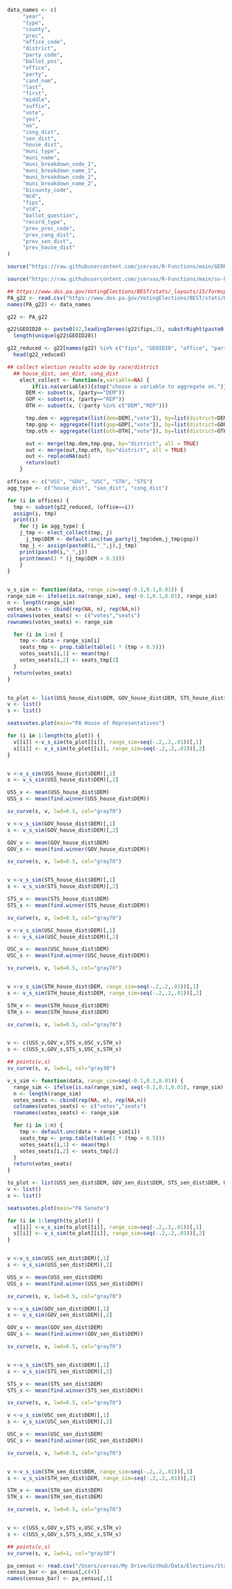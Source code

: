 

```r
data_names <- c(
     "year",
     "type",
     "county",
     "prec",
     "office_code",
     "district",
     "party_code",
     "ballot_pos",
     "office",
     "party",
     "cand_num",
     "last",
     "first",
     "middle",
     "suffix",
     "vote",
     "yes",
     "no",
     "cong_dist",
     "sen_dist",
     "house_dist",
     "muni_type",
     "muni_name",
     "muni_breakdown_code_1",
     "muni_breakdown_name_1",
     "muni_breakdown_code_2",
     "muni_breakdown_name_2",
     "bicounty_code",
     "mcd",
     "fips",
     "vtd",
     "ballot_question",
     "record_type",
     "prev_prec_code",
     "prev_cong_dist",
     "prev_sen_dist",
     "prev_house_dist"
)
```

```r
source("https://raw.githubusercontent.com/jcervas/R-Functions/main/GERRYfunctions.R")

source("https://raw.githubusercontent.com/jcervas/R-Functions/main/sv-hyp.R")
```

```r
## https://www.dos.pa.gov/VotingElections/BEST/stats/_layouts/15/formspubs/formsandpubs.aspx
PA_g22 <- read.csv("https://www.dos.pa.gov/VotingElections/BEST/stats/Documents/ElectionReturns_2022_General_PrecinctReturns.txt", header=FALSE, stringsAsFactors=FALSE)
names(PA_g22) <- data_names
```

```r
g22 <- PA_g22

g22$GEOID20 <- paste0(42,leadingZeroes(g22$fips,3), substrRight(paste0("000000",g22$prec),6))
  length(unique(g22$GEOID20))

g22_reduced <- g22[names(g22) %in% c("fips", "GEOID20", "office", "party", "last", "prec", "cong_dist", "house_dist", "sen_dist", "vote", "muni_name")]
  head(g22_reduced)
```


```r


## collect election results wide by race/district
  ## house_dist, sen_dist, cong_dist
    elect_collect <- function(x,variable=NA) {
        if(is.na(variable)){stop("choose a variable to aggregate on.")}
      DEM <- subset(x, (party=="DEM"))
      GOP <- subset(x, (party=="REP"))
      OTH <- subset(x, (!party %in% c("DEM","REP")))

      tmp.dem <- aggregate(list(dem=DEM[,"vote"]), by=list(district=DEM[,variable]), FUN=sum)
      tmp.gop <- aggregate(list(gop=GOP[,"vote"]), by=list(district=GOP[,variable]), FUN=sum)
      tmp.oth <- aggregate(list(oth=OTH[,"vote"]), by=list(district=OTH[,variable]), FUN=sum)

      out <- merge(tmp.dem,tmp.gop, by="district", all = TRUE)
      out <- merge(out,tmp.oth, by="district", all = TRUE)
      out <- replaceNA(out)
      return(out)
    }
```

```r
offices <- c("USS", "GOV", "USC", "STH", "STS")
agg_type <- c("house_dist", "sen_dist", "cong_dist")

for (i in offices) {
  tmp <- subset(g22_reduced, (office==i))
  assign(i, tmp)
  print(i)
    for (j in agg_type) {
    j_tmp <- elect_collect(tmp, j)
      j_tmp$DEM <- default.unc(two_party(j_tmp$dem,j_tmp$gop))
    tmp_j <- assign(paste0(i,"_",j),j_tmp)
    print(paste0(i,"_",j))
    print(mean(1 * (j_tmp$DEM > 0.5)))
    }
}

```


```r

```



```r

v_s_sim <- function(data, range_sim=seq(-0.1,0.1,0.01)) {
range_sim <- ifelse(is.na(range_sim), seq(-0.1,0.1,0.01), range_sim)
n <- length(range_sim)
votes_seats <- cbind(rep(NA, n), rep(NA,n))
colnames(votes_seats) <- c("votes","seats")
rownames(votes_seats) <- range_sim

  for (i in 1:n) {
    tmp <- data + range_sim[i]
    seats_tmp <- prop.table(table(1 * (tmp > 0.5)))
    votes_seats[i,1] <- mean(tmp)
    votes_seats[i,2] <- seats_tmp[2]
  }
  return(votes_seats)
}


to_plot <- list(USS_house_dist$DEM, GOV_house_dist$DEM, STS_house_dist$DEM, USC_house_dist$DEM, STH_house_dist$DEM)
v <- list()
s <- list()

seatsvotes.plot(main="PA House of Representatives")

for (i in 1:length(to_plot)) {
  v[[i]] <-v_s_sim(to_plot[[i]], range_sim=seq(-.2,.2,.01))[,1]
  s[[i]] <- v_s_sim(to_plot[[i]], range_sim=seq(-.2,.2,.01))[,2]
}


v <-v_s_sim(USS_house_dist$DEM)[,1]
s <- v_s_sim(USS_house_dist$DEM)[,2]

USS_v <- mean(USS_house_dist$DEM)
USS_s <- mean(find.winner(USS_house_dist$DEM))

sv_curve(s, v, lwd=0.5, col="gray70")

v <-v_s_sim(GOV_house_dist$DEM)[,1]
s <- v_s_sim(GOV_house_dist$DEM)[,2]

GOV_v <- mean(GOV_house_dist$DEM)
GOV_s <- mean(find.winner(GOV_house_dist$DEM))

sv_curve(s, v, lwd=0.5, col="gray70")


v <-v_s_sim(STS_house_dist$DEM)[,1]
s <- v_s_sim(STS_house_dist$DEM)[,2]

STS_v <- mean(STS_house_dist$DEM)
STS_s <- mean(find.winner(STS_house_dist$DEM))

sv_curve(s, v, lwd=0.5, col="gray70")

v <-v_s_sim(USC_house_dist$DEM)[,1]
s <- v_s_sim(USC_house_dist$DEM)[,2]

USC_v <- mean(USC_house_dist$DEM)
USC_s <- mean(find.winner(USC_house_dist$DEM))

sv_curve(s, v, lwd=0.5, col="gray70")


v <-v_s_sim(STH_house_dist$DEM, range_sim=seq(-.2,.2,.01))[,1]
s <- v_s_sim(STH_house_dist$DEM, range_sim=seq(-.2,.2,.01))[,2]

STH_v <- mean(STH_house_dist$DEM)
STH_s <- mean(STH_house_dist$DEM)

sv_curve(s, v, lwd=0.5, col="gray70")


v <- c(USS_v,GOV_v,STS_v,USC_v,STH_v)
s <- c(USS_s,GOV_s,STS_s,USC_s,STH_s)

## points(v,s)
sv_curve(s, v, lwd=1, col="gray30")

```



```r
v_s_sim <- function(data, range_sim=seq(-0.1,0.1,0.01)) {
  range_sim <- ifelse(is.na(range_sim), seq(-0.1,0.1,0.01), range_sim)
  n <- length(range_sim)
  votes_seats <- cbind(rep(NA, n), rep(NA,n))
  colnames(votes_seats) <- c("votes","seats")
  rownames(votes_seats) <- range_sim

  for (i in 1:n) {
    tmp <- default.unc(data + range_sim[i])
    seats_tmp <- prop.table(table(1 * (tmp > 0.5)))
    votes_seats[i,1] <- mean(tmp)
    votes_seats[i,2] <- seats_tmp[2]
  }
  return(votes_seats)
}

to_plot <- list(USS_sen_dist$DEM, GOV_sen_dist$DEM, STS_sen_dist$DEM, USC_sen_dist$DEM, STH_sen_dist$DEM)
v <- list()
s <- list()

seatsvotes.plot(main="PA Senate")

for (i in 1:length(to_plot)) {
  v[[i]] <-v_s_sim(to_plot[[i]], range_sim=seq(-.2,.2,.01))[,1]
  s[[i]] <- v_s_sim(to_plot[[i]], range_sim=seq(-.2,.2,.01))[,2]
}


v <-v_s_sim(USS_sen_dist$DEM)[,1]
s <- v_s_sim(USS_sen_dist$DEM)[,2]

USS_v <- mean(USS_sen_dist$DEM)
USS_s <- mean(find.winner(USS_sen_dist$DEM))

sv_curve(s, v, lwd=0.5, col="gray70")

v <-v_s_sim(GOV_sen_dist$DEM)[,1]
s <- v_s_sim(GOV_sen_dist$DEM)[,2]

GOV_v <- mean(GOV_sen_dist$DEM)
GOV_s <- mean(find.winner(GOV_sen_dist$DEM))

sv_curve(s, v, lwd=0.5, col="gray70")


v <-v_s_sim(STS_sen_dist$DEM)[,1]
s <- v_s_sim(STS_sen_dist$DEM)[,2]

STS_v <- mean(STS_sen_dist$DEM)
STS_s <- mean(find.winner(STS_sen_dist$DEM))

sv_curve(s, v, lwd=0.5, col="gray70")

v <-v_s_sim(USC_sen_dist$DEM)[,1]
s <- v_s_sim(USC_sen_dist$DEM)[,2]

USC_v <- mean(USC_sen_dist$DEM)
USC_s <- mean(find.winner(USC_sen_dist$DEM))

sv_curve(s, v, lwd=0.5, col="gray70")


v <-v_s_sim(STH_sen_dist$DEM, range_sim=seq(-.2,.2,.01))[,1]
s <- v_s_sim(STH_sen_dist$DEM, range_sim=seq(-.2,.2,.01))[,2]

STH_v <- mean(STH_sen_dist$DEM)
STH_s <- mean(STH_sen_dist$DEM)

sv_curve(s, v, lwd=0.5, col="gray70")


v <- c(USS_v,GOV_v,STS_v,USC_v,STH_v)
s <- c(USS_s,GOV_s,STS_s,USC_s,STH_s)

## points(v,s)
sv_curve(s, v, lwd=1, col="gray30")
```






```r
pa_census <- read.csv("/Users/cervas/My Drive/GitHub/Data/Elections/State Legislature/PA/PA-Census-10-20.csv")
census_bar <- pa_census[,c(4)]
names(census_bar) <- pa_census[,1]

```

